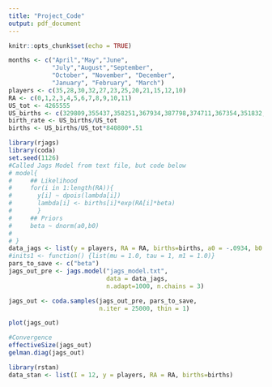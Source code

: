 ```yaml
---
title: "Project_Code"
output: pdf_document
---
```


```r
knitr::opts_chunk$set(echo = TRUE)
```

```r
months <- c("April","May","June",
            "July","August","September", 
            "October", "November", "December",
            "January", "February", "March")
players <- c(35,28,30,32,27,23,25,20,21,15,12,10)
RA <- c(0,1,2,3,4,5,6,7,8,9,10,11)
US_tot <- 4265555
US_births <- c(329809,355437,358251,367934,387798,374711,367354,351832,356111,340297,319235,356786)
birth_rate <- US_births/US_tot
births <- US_births/US_tot*840800*.51
```

```r
library(rjags)
library(coda)
set.seed(1126)
#Called Jags Model from text file, but code below
# model{
#     ## Likelihood
#     for(i in 1:length(RA)){
#       y[i] ~ dpois(lambda[i])
#       lambda[i] <- births[i]*exp(RA[i]*beta)
#       }     
#     ## Priors 
#     beta ~ dnorm(a0,b0)
#           
# }
data_jags <- list(y = players, RA = RA, births=births, a0 = -.0934, b0 = .025)
#inits1 <- function() {list(mu = 1.0, tau = 1, m1 = 1.0)}
pars_to_save <- c("beta")
jags_out_pre <- jags.model("jags_model.txt", 
                           data = data_jags, 
                           n.adapt=1000, n.chains = 3)
```

```r
jags_out <- coda.samples(jags_out_pre, pars_to_save,
                         n.iter = 25000, thin = 1)
```

```r
plot(jags_out)
```
```r
#Convergence
effectiveSize(jags_out)
gelman.diag(jags_out)
```

```r
library(rstan)
data_stan <- list(I = 12, y = players, RA = RA, births=births)
```


